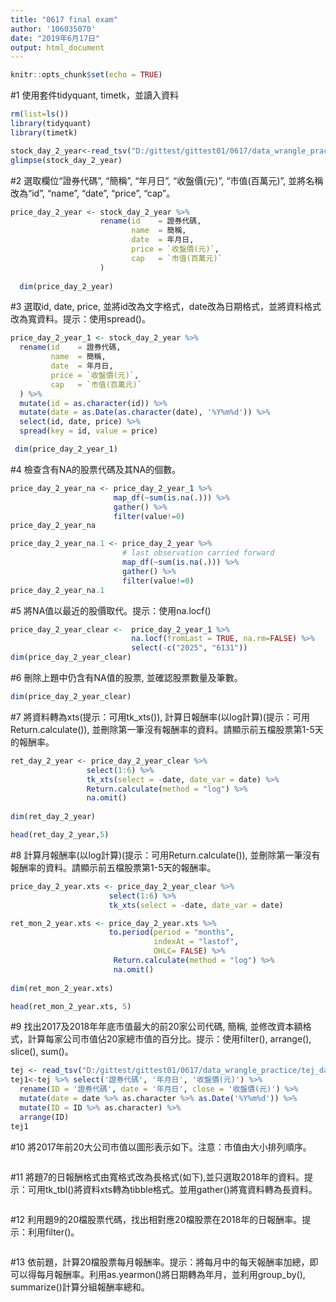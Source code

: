 ```yaml
---
title: "0617 final exam"
author: '106035070'
date: "2019年6月17日"
output: html_document
---
```


```r
knitr::opts_chunk$set(echo = TRUE)
```
#1 使用套件tidyquant, timetk，並讀入資料 
```r
rm(list=ls())
library(tidyquant)
library(timetk)
```

```r
stock_day_2_year<-read_tsv("D:/gittest/gittest01/0617/data_wrangle_practice/tej_day_price_2017_2018.txt")
glimpse(stock_day_2_year)

```
#2 選取欄位“證券代碼”, “簡稱”, “年月日”, “收盤價(元)”, “市值(百萬元)”, 並將名稱改為“id”, “name”, “date”, “price”, “cap”。
```r
price_day_2_year <- stock_day_2_year %>% 
                    rename(id    = 證券代碼, 
                           name  = 簡稱, 
                           date  = 年月日, 
                           price = `收盤價(元)`,
                           cap   = `市值(百萬元)`
                    )
  
  dim(price_day_2_year)
```
#3 選取id, date, price, 並將id改為文字格式，date改為日期格式，並將資料格式改為寬資料。提示：使用spread()。
```r
price_day_2_year_1 <- stock_day_2_year %>% 
  rename(id    = 證券代碼, 
         name  = 簡稱, 
         date  = 年月日, 
         price = `收盤價(元)`,
         cap   = `市值(百萬元)`
  ) %>% 
  mutate(id = as.character(id)) %>%
  mutate(date = as.Date(as.character(date), '%Y%m%d')) %>%
  select(id, date, price) %>% 
  spread(key = id, value = price) 

 dim(price_day_2_year_1) 

```
#4 檢查含有NA的股票代碼及其NA的個數。
```r
price_day_2_year_na <- price_day_2_year_1 %>% 
                       map_df(~sum(is.na(.))) %>% 
                       gather() %>% 
                       filter(value!=0)
price_day_2_year_na

price_day_2_year_na.1 <- price_day_2_year %>% 
                         # last observation carried forward
                         map_df(~sum(is.na(.))) %>% 
                         gather() %>% 
                         filter(value!=0)
price_day_2_year_na.1
```
#5 將NA值以最近的股價取代。提示：使用na.locf()
```r
price_day_2_year_clear <-  price_day_2_year_1 %>% 
                           na.locf(fromLast = TRUE, na.rm=FALSE) %>%
                           select(-c("2025", "6131"))
dim(price_day_2_year_clear)
```
#6 刪除上題中仍含有NA值的股票, 並確認股票數量及筆數。
```r
dim(price_day_2_year_clear)
```
#7 將資料轉為xts(提示：可用tk_xts()), 計算日報酬率(以log計算)(提示：可用Return.calculate()), 並刪除第一筆沒有報酬率的資料。請顯示前五檔股票第1-5天的報酬率。
```r
ret_day_2_year <- price_day_2_year_clear %>%
                 select(1:6) %>%
                 tk_xts(select = -date, date_var = date) %>% 
                 Return.calculate(method = "log") %>%
                 na.omit()
                 
dim(ret_day_2_year)

head(ret_day_2_year,5)
```
#8 計算月報酬率(以log計算)(提示：可用Return.calculate()), 並刪除第一筆沒有報酬率的資料。請顯示前五檔股票第1-5天的報酬率。
```r
price_day_2_year.xts <- price_day_2_year_clear %>%
                      select(1:6) %>%
                      tk_xts(select = -date, date_var = date)  

ret_mon_2_year.xts <- price_day_2_year.xts %>% 
                      to.period(period = "months", 
                                indexAt = "lastof", 
                                OHLC= FALSE) %>% 
                       Return.calculate(method = "log") %>%
                       na.omit()
                       
dim(ret_mon_2_year.xts)

head(ret_mon_2_year.xts, 5)                       
```
#9 找出2017及2018年年底市值最大的前20家公司代碼, 簡稱, 並修改資本額格式，計算每家公司市值佔20家總市值的百分比。提示：使用filter(), arrange(), slice(), sum()。
```r
tej <- read_tsv("D:/gittest/gittest01/0617/data_wrangle_practice/tej_day_price_2017_2018.txt", col_names = TRUE)
tej1<-tej %>% select('證券代碼', '年月日', '收盤價(元)') %>% 
  rename(ID = '證券代碼', date = '年月日', close = '收盤價(元)') %>%      
  mutate(date = date %>% as.character %>% as.Date('%Y%m%d')) %>% 
  mutate(ID = ID %>% as.character) %>% 
  arrange(ID)  
tej1
```
#10 將2017年前20大公司市值以圖形表示如下。注意：市值由大小排列順序。
```r

```
#11 將題7的日報酬格式由寬格式改為長格式(如下),並只選取2018年的資料。提示：可用tk_tbl()將資料xts轉為tibble格式。並用gather()將寬資料轉為長資料。
```r

```
#12 利用題9的20檔股票代碼，找出相對應20檔股票在2018年的日報酬率。提示：利用filter()。
```r

```
#13 依前題，計算20檔股票每月報酬率。提示：將每月中的每天報酬率加總，即可以得每月報酬率。利用as.yearmon()將日期轉為年月，並利用group_by(), summarize()計算分組報酬率總和。
```r

```















